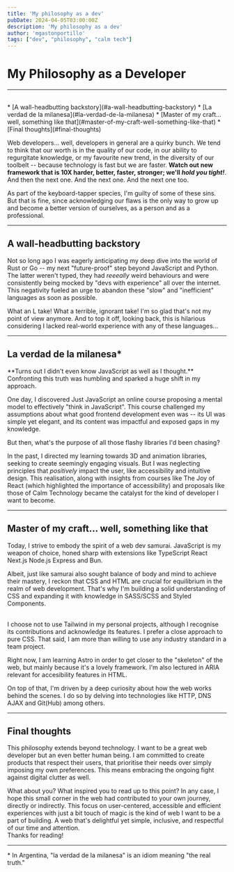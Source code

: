 ```yaml
---
title: 'My philosophy as a dev'
pubDate: 2024-04-05T03:00:00Z
description: 'My philosophy as a dev'
author: 'mgastonportillo'
tags: ["dev", "philosophy", "calm tech"]
---
```



# My Philosophy as a Developer
---
<br />
<TableOfContents>
* [A wall-headbutting backstory](#a-wall-headbutting-backstory)
* [La verdad de la milanesa](#la-verdad-de-la-milanesa)
* [Master of my craft... well, something like that](#master-of-my-craft-well-something-like-that)
* [Final thoughts](#final-thoughts)
</TableOfContents>
<br />

Web developers... well, developers in general are a quirky bunch. We tend to think that our worth is in the quality of our code, in our ability to regurgitate knowledge, or my favourite new trend, in the diversity of our toolbelt -- because technology is fast but we are faster. **Watch out new framework that is 10X harder, better, faster, stronger; we'll <i>hold you tight!</i>**. And then the next one. And the next one. And the next one too.

As part of the keyboard-tapper species, I'm guilty of some of these sins. But that is fine, since acknowledging our flaws is the only way to grow up and become a better version of ourselves, as a person and as a professional.

---
## A wall-headbutting backstory
Not so long ago I was eagerly anticipating my deep dive into the world of Rust or Go -- my next "future-proof" step beyond JavaScript and Python. The latter weren't typed, they had <i>reeeally</i> weird behaviours and were consistently being mocked by "devs with experience" all over the internet. This negativity fueled an urge to abandon these "slow" and "inefficient" languages as soon as possible.

What an L take! What a terrible, ignorant take! I'm so glad that's not my point of view anymore. And to top it off, looking back, this is hilarious considering I lacked real-world experience with any of these languages...

---
## La verdad de la milanesa*
<Highlight type="star" color="blue" aria-labelledby="la-verdad-de-la-milanesa">
**Turns out I didn't even know JavaScript as well as I thought.** Confronting this truth was humbling and sparked a huge shift in my approach.
</Highlight>

One day, I discovered <Link href="https://justjavascript.com/">Just JavaScript</Link><GluedComma /> an online course proposing a mental model to effectively "think in JavaScript". This course challenged my assumptions about what good frontend development even was -- its UI was simple yet elegant, and its content was impactful and exposed gaps in my knowledge.

But then, what's the purpose of all those flashy libraries I'd been chasing?

In the past, I directed my learning towards 3D and animation libraries, seeking to create seemingly engaging visuals. But I was neglecting principles that <i>positively</i> impact the user, like accessibility and intuitive design. This realisation, along with insights from courses like <Link href="https://www.joyofreact.com/">The Joy of React</Link> (which highlighted the importance of accessibility) and proposals like those of <Link href="https://calmtech.com/">Calm Technology</Link><GluedComma /> became the catalyst for the kind of developer I want to become.

---
## Master of my craft... well, something like that
Today, I strive to embody the spirit of a web dev samurai. JavaScript is my weapon of choice, honed sharp with extensions like <Link href="https://www.typescriptlang.org/">TypeScript</Link><GluedComma /> <Link href="https://react.dev/">React</Link><GluedComma /> <Link href="https://nextjs.org/">Next.js</Link><GluedComma /> <Link href="https://nodejs.org/en">Node.js</Link><GluedComma /> <Link href="https://expressjs.com/">Express</Link> and <Link href="https://bun.sh/">Bun</Link>.

Albeit, just like samurai also sought balance of body and mind to achieve their mastery, I reckon that CSS and HTML are crucial for equilibrium in the realm of web development. That's why I'm building <Link href="https://css-for-js.dev/">a solid understanding of CSS</Link> and expanding it with knowledge in <Link href="https://sass-lang.org/">SASS/SCSS</Link> and <Link href="https://styled-components.com/">Styled Components</Link>.

<br />
<Highlight type="info">
I choose not to use Tailwind in my personal projects, although I recognise its contributions and acknowledge its features. I prefer a close approach to pure CSS. That said, I am more than willing to use any industry standard in a team project.
</Highlight>

Right now, I am learning <Link href="https://astro.build/">Astro</Link> in order to get closer to the "skeleton" of the web,  but mainly because it's a lovely framework. I'm also lectured in <Link href="https://www.w3.org/TR/wai-aria/">ARIA</Link><GluedComma /> relevant for accesibility features in HTML.

On top of that, I'm driven by a deep curiosity about how the web works behind the scenes. I do so by delving into technologies like <Link href="https://www.boot.dev/learn/learn-http">HTTP, DNS</Link><GluedComma /> <Link href="https://devdoc.net/web/developer.mozilla.org/en-US/docs/AJAX/Getting_Started.html">AJAX</Link> and <Link href="https://git-scm.com/doc">Git(Hub)</Link><GluedComma /> among others.

---
## Final thoughts

This philosophy extends beyond technology. I want to be a great web developer but an even better human being. I am committed to create products that respect their users, that  prioritise their needs over simply imposing my own preferences. This means embracing the ongoing fight against digital clutter as well.

What about you? What inspired you to read up to this point? In any case, I hope this small corner in the web had contributed to your own journey, directly or indirectly. This focus on user-centered, accessible and efficient experiences with just a bit touch of magic is the kind of web I want to be a part of building. A web that's delightful yet simple, inclusive, and respectful of our time and attention.
<br/>
Thanks for reading!

<hr/>

<div class="foot-notes">
<span><span>* </span>In Argentina, "la verdad de la milanesa" is an idiom meaning "the real truth."</span>
</div>
